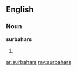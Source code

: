 ==English==

===Noun===
'''surbahars'''

# {{plural of|[[surbahar]]}}

[[ar:surbahars]]
[[my:surbahars]]